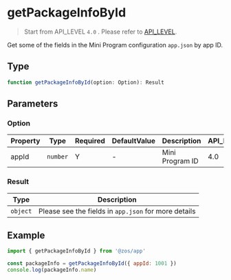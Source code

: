 # getPackageInfoById

> Start from API_LEVEL `4.0` . Please refer to [API_LEVEL](../../../../guides/framework/device/compatibility.md).

Get some of the fields in the Mini Program configuration `app.json` by app ID.

## Type

```ts
function getPackageInfoById(option: Option): Result
```

## Parameters

### Option

| Property | Type                | Required | DefaultValue | Description     | API_LEVEL |
| -------- | ------------------- | -------- | ------------ | --------------- | --------- |
| appId    | <code>number</code> | Y        | -            | Mini Program ID | 4.0       |

### Result

| Type                | Description                                          |
| ------------------- | ---------------------------------------------------- |
| <code>object</code> | Please see the fields in `app.json` for more details |

## Example

```js
import { getPackageInfoById } from '@zos/app'

const packageInfo = getPackageInfoById({ appId: 1001 })
console.log(packageInfo.name)
```
